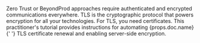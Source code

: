 <p>
  Zero Trust or BeyondProd approaches require authenticated and encrypted
  communications everywhere. TLS is the cryptographic protocol that powers
  encryption for all your technologies. For TLS, you need certificates. This
  practitioner's tutorial provides instructions for automating {props.doc.name}{' '}
  TLS certificate renewal and enabling server-side encryption.
</p>
